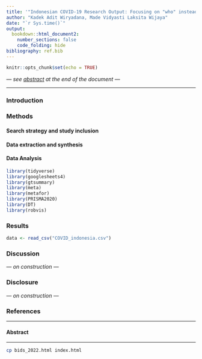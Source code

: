 ```yaml
---
title: '"Indonesian COVID-19 Research Output: Focusing on "who" instead of "what"'
author: "Kadek Adit Wiryadana, Made Vidyasti Laksita Wijaya"
date: "`r Sys.time()`"
output: 
  bookdown::html_document2:
    number_sections: false
    code_folding: hide
bibliography: ref.bib
---
```


```r
knitr::opts_chunk$set(echo = TRUE)
```

*--- see [abstract](#abs) at the end of the document ---*

---

### Introduction



### Methods

#### Search strategy and study inclusion

#### Data extraction and synthesis

#### Data Analysis
```r
library(tidyverse)
library(googlesheets4)
library(gtsummary)
library(meta)
library(metafor)
library(PRISMA2020)
library(DT)
library(robvis)
```

### Results

```r
data <- read_csv("COVID_indonesia.csv")
```


### Discussion
*--- on construction ---*

### Disclosure
*--- on construction ---*

### References
<div id="refs"></div>

---

#### Abstract {#abs}

---

```bash
cp bids_2022.html index.html
```


